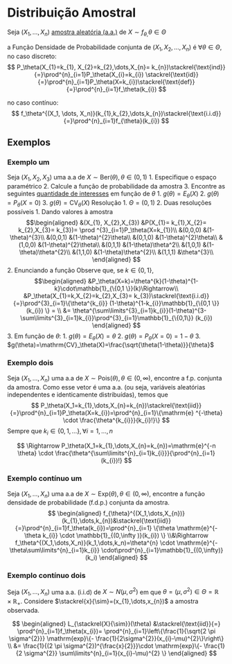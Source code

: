 # Distribuição Amostral
Seja $(X_{1},\dots,X_{n})$ [amostra aleatória (a.a.)](populacao-e-amostra.qmd#sec-aa) de
$X\sim f_{\theta,}\theta \in \Theta$

a Função Densidade de Probabilidade conjunta de $(X_{1}, X_{2},\dots,X_{n})$ é $\forall \theta \in \Theta$,
no caso discreto:
$$
P_\theta(X_{1}=k_{1}, X_{2}=k_{2},\dots,X_{n}= k_{n})\stackrel{\text{ind}}{=}\prod^{n}_{i=1}P_\theta(X_{i}=k_{i})
\stackrel{\text{id}}{=}\prod^{n}_{i=1}P_\theta(X=k_{i})\stackrel{\text{def}}{=}\prod^{n}_{i=1}f_\theta(k_{i})
$$

no caso contínuo:
$$
f_\theta^{(X_1, \dots, X_n)}(k_{1},k_{2},\dots,k_{n})\stackrel{\text{i.i.d}}{=}\prod^{n}_{i=1}f_{\theta}(k_{i})
$$

## Exemplos

### Exemplo um
Seja $(X_{1},X_{2},X_{3})$ uma a.a  de $X\sim \text{Ber}(\theta), \theta \in (0,1)$
1. Especifique o espaço paramétrico
2. Calcule a função de probabilidade da amostra
3. Encontre as seguintes [quantidade de interesses](quantidade-de-interesse.qmd) em função de $\theta$
	1. $g(\theta)=E_\theta(X)$
	2. $g(\theta)=P_\theta(X=0)$
	3. $g(\theta)=\mathrm{CV}_\theta(X)$
Resolução
1. $\Theta=(0,1)$
2. Duas resoluções possíveis
	1. Dando valores à amostra
    $$\begin{aligned}
         &(X_{1}, X_{2},X_{3})  &P(X_{1}= k_{1},X_{2}= k_{2},X_{3}= k_{3})= \prod ^{3}_{i=1}P_\theta(X=k_{1})\\
         &(0,0,0) &(1-\theta)^{3}\\
         &(0,0,1) &(1-\theta)^{2}\theta\\
         &(0,1,0) &(1-\theta)^{2}\theta\\
         &(1,0,0) &(1-\theta)^{2}\theta\\
         &(0,1,1) &(1-\theta)\theta^2\\
         &(1,0,1) &(1-\theta)\theta^{2}\\
         &(1,1,0) &(1-\theta)\theta^{2}\\
         &(1,1,1) &\theta^{3}\\
         \end{aligned}
    $$
  2. Enunciando a função
     Observe que, se $k \in \{0,1 \}$, 
     $$\begin{aligned}
       &P_\theta(X=k)=\theta^{k}(1-\theta)^{1-k}\cdot\mathbb{1}_{\{0,1 \}}(k)\Rightarrow\\
       &P_\theta(X_{1}=k,X_{2}=k_{2},X_{3}= k_{3})\stackrel{\text{i.i.d}}{=}\prod^{3}_{i=1}\{\theta^{k_{i}}
       (1-\theta)^{1-k_{i}}\mathbb{1}_{\{0,1 \}}(k_{i}) \} = \\
       &= \theta^{\sum\limits^{3}_{i=1}k_{i}}(1-\theta)^{3-\sum\limits^{3}_{i=1}k_{i}}\prod^{3}_{i=1}\mathbb{1}_{\{0,1\}}
       (k_{i})
       \end{aligned}
    $$
3. Em função de $\theta$:
	1. $g(\theta)=E_\theta(X)=\theta$
	2. $g(\theta)=P_\theta(X=0)=1-\theta$
	3. $g(\theta)=\mathrm{CV}_\theta(X)=\frac{\sqrt{\theta(1-\theta)}}{\theta}$

<!-- ### Exemplo dois

Seja $(X_{1},\dots,X_{n})$ uma a.a de $X\sim\text{Ber}(\theta), \theta \in(0,1)$, encontre a f.p conjunta da amostra.
$$
\begin{aligned}
P_\theta(X_{1}=k_{1},\dots,X_{n}=k_{n})\stackrel{\text{iid}}{=}\prod ^{n}_{i=1}P_\theta(X=k_{i})=\prod^{n}_{i=1}
\{\theta^{k_{i}}(1-\theta)^{1-k_{i}}\mathbb{1}_{\{0,1 \}}(k_{i}) \}\\
\Rightarrow P_\theta(X_{1}=k_{1},\dots,X_{n}=k_{n})=\theta^{\sum\limits^{n}_{i=1}k_{1}}\cdot 
\theta^{n-\sum\limits^{n}_{i=i}k_{i}}\cdot\mathbb{1}_{\{0,1\}}(k_{i})
\end{aligned}
$$ -->

### Exemplo dois <!-- três -->
Seja $(X_{1},\dots,X_{n})$ uma a.a de $X\sim\text{Pois}(\theta), \theta \in(0,\infty)$, encontre a f.p. conjunta da 
amostra.
Como esse vetor é uma a.a. (ou seja, variáveis aleatórias independentes e identicamente distribuídas), temos que
$$
P_\theta(X_1=k_{1},\dots,X_{n}=k_{n})\stackrel{\text{iid}}{=}\prod^{n}_{i=1}P_\theta(X=k_{i})=\prod^{n}_{i=1}\{\mathrm{e}
^{-\theta} \cdot \frac{\theta^{k_{i}}}{k_{i}!}\}
$$
Sempre que $k_{i}\in\{0,1,\dots \}, \forall i = 1,\dots,n$

$$
\Rightarrow P_\theta(X_1=k_{1},\dots,X_{n}=k_{n})=\mathrm{e}^{-n \theta} \cdot \frac{\theta^{\sum\limits^{n}_{i=1}k_{i}}}{\prod^{n}_{i=1}
(k_{i})!}
$$

### Exemplo contínuo um

Seja $(X_{1},\dots,X_{n})$ uma a.a de $X\sim\text{Exp}(\theta), \theta \in(0,\infty)$, encontre a 
função densidade de probabilidade (f.d.p.) conjunta da amostra.
$$
\begin{aligned}
f_{\theta}^{(X_1,\dots,X_{n})}(k_{1},\dots,k_{n})&\stackrel{\text{iid}}{=}\prod^{n}_{i=1}f_\theta(k_{i})=\prod^{n}_{i=1}
\{\theta \mathrm{e}^{-\theta k_{i}} \cdot \mathbb{1}_{(0,\infty )}(k_{i}) \}
\\&\Rightarrow f_\theta^{(X_1,\dots,X_n)}(k_1,\dots,k_n)=\theta^{n}
\cdot \mathrm{e}^{-\theta\sum\limits^{n}_{i=1}k_{i}} \cdot\prod^{n}_{i=1}\mathbb{1}_{(0,\infty)}(k_i)
\end{aligned}
$$

### Exemplo contínuo dois

Seja $(X_{1},\dots,X_{n})$ uma a.a. (i.i.d) de $X\sim N(\mu,\sigma^{2})$ em que 
$\theta=(\mu, \sigma^{2}) \in \Theta=\mathbb{R}\times \mathbb{R}_{+}$. Considere $\stackrel{x}{\sim}=(x_{1},\dots,x_{n})$
a amostra observada.

$$
\begin{aligned}
L_{\stackrel{X}{\sim}}(\theta) &\stackrel{\text{iid}}{=} \prod^{n}_{i=1}f_\theta(x_{i})=
\prod^{n}_{i=1}\left\{\frac{1}{\sqrt{2 \pi \sigma^{2}}} \mathrm{exp}\{- \frac{1}{2\sigma^{2}}(x_{i}-\mu)^{2}\}\right\} \\
&= \frac{1}{(2 \pi \sigma^{2})^{\frac{x}{2}}}\cdot \mathrm{exp}\{- \frac{1}{2 \sigma^{2}} \sum\limits^{n}_{i=1}(x_{i}-\mu)^{2}  \}
\end{aligned}
$$


